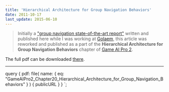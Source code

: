 ```yaml
---
title: 'Hierarchical Architecture for Group Navigation Behaviors'
date: 2011-10-17
last_update: 2015-06-10
---
```



> Initially a
> ["group navigation state-of-the-art report"](https://github.com/cloderic/Group-navigation-state-of-the-art-report)
> written and published here while I was working at [Golaem](http://golaem.com),
> this article was reworked and published as a part of the **Hierarchical
> Architecture for Group Navigation Behaviors** chapter of
> [Game AI Pro 2](http://www.gameaipro.com).

The full pdf can be downloaded
[there](./GameAIPro2_Chapter20_Hierarchical_Architecture_for_Group_Navigation_Behaviors.pdf 'Game AI Pro 2 - Hierarchical Architecture
for Group Navigation Behaviors').

---

<Pdf
  title="Game AI Pro 2 - Hierarchical Architecture for Group Navigation Behaviors"
  src={props.data.pdf.publicURL}
/>

  query {
    pdf: file(
      name: {
        eq: "GameAIPro2_Chapter20_Hierarchical_Architecture_for_Group_Navigation_Behaviors"
      }
    ) {
      publicURL
    }
  }
`;
